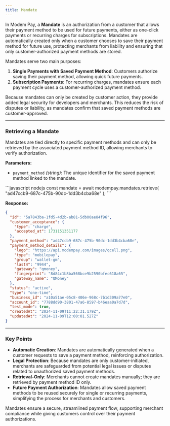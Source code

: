 ```yaml
---
title: Mandate
---
```


In Modem Pay, a **Mandate** is an authorization from a customer that allows their payment method to be used for future payments, either as one-click payments or recurring charges for subscriptions. Mandates are automatically created only when a customer chooses to save their payment method for future use, protecting merchants from liability and ensuring that only customer-authorized payment methods are stored.

Mandates serve two main purposes:
1. **Single Payments with Saved Payment Method**: Customers authorize saving their payment method, allowing quick future payments.
2. **Subscription Payments**: For recurring charges, mandates ensure each payment cycle uses a customer-authorized payment method.

Because mandates can only be created by customer action, they provide added legal security for developers and merchants. This reduces the risk of disputes or liability, as mandates confirm that saved payment methods are customer-approved.

---

### Retrieving a Mandate

Mandates are tied directly to specific payment methods and can only be retrieved by the associated payment method ID, allowing merchants to verify authorization.

**Parameters:**
- `payment_method` *(string)*: The unique identifier for the saved payment method linked to the mandate.

<CodeGroup>
```javascript nodejs
const mandate = await modempay.mandates.retrieve(
    "ad47ccb9-687c-475b-90dc-1dd3b4cba68e"
);
```
</CodeGroup>

**Response:**

```json 
{
  "id": "5a7843ba-1fd5-4d2b-ab81-5db00ae84f96",
  "customer_acceptance": {
    "type": "charge",
    "accepted_at": 1731151351177
  },
  "payment_method": "ad47ccb9-687c-475b-90dc-1dd3b4cba68e",
  "payment_method_details": {
    "logo": "https://api.modempay.com/images/qcell.png",
    "type": "mobilepay",
    "group": "wallet-gm",
    "last4": "9944",
    "gateway": "qmoney",
    "fingerprint": "8d84c1b8ba568bce9b2590bfec618a65",
    "gateway_name": "QMoney"
  },
  "status": "active",
  "type": "one-time",
  "business_id": "a10a51ae-05c8-406e-968c-7b1d309a77e0",
  "account_id": "7788dd90-3801-47a6-8597-b46eaa0a7d7d",
  "test_mode": true,
  "createdAt": "2024-11-09T11:22:31.179Z",
  "updatedAt": "2024-11-09T12:00:01.527Z"
}
```
---

### Key Points

- **Automatic Creation**: Mandates are automatically generated when a customer requests to save a payment method, reinforcing authorization.
- **Legal Protection**: Because mandates are only customer-initiated, merchants are safeguarded from potential legal issues or disputes related to unauthorized saved payment methods.
- **Retrieval-Only**: Merchants cannot create mandates manually; they are retrieved by payment method ID only.
- **Future Payment Authorization**: Mandates allow saved payment methods to be reused securely for single or recurring payments, simplifying the process for merchants and customers.

Mandates ensure a secure, streamlined payment flow, supporting merchant compliance while giving customers control over their payment authorizations.